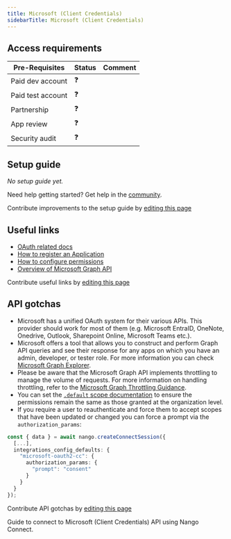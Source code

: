 ```yaml
---
title: Microsoft (Client Credentials)
sidebarTitle: Microsoft (Client Credentials)
---
```



<Overview />
<PreBuiltTooling />
<PreBuiltUseCases />

## Access requirements
| Pre-Requisites | Status | Comment|
| - | - | - |
| Paid dev account | ❓ |  |
| Paid test account | ❓ |  |
| Partnership | ❓ | |
| App review | ❓ |  |
| Security audit | ❓ | |


## Setup guide

_No setup guide yet._

<Tip>Need help getting started? Get help in the [community](https://nango.dev/slack).</Tip>

<Note>Contribute improvements to the setup guide by [editing this page](https://github.com/nangohq/nango/tree/master/docs-v2/integrations/all/microsoft-oauth2-cc.mdx)</Note>


## Useful links

-   [OAuth related docs](https://learn.microsoft.com/en-us/graph/auth-v2-service?tabs=http#token-request)
-   [How to register an Application](https://learn.microsoft.com/en-us/graph/auth-register-app-v2)
-   [How to configure permissions](https://learn.microsoft.com/en-us/graph/auth-v2-service?tabs=curl#step-1-configure-permissions-for-microsoft-graph)
-   [Overview of Microsoft Graph API](https://learn.microsoft.com/en-us/graph/overview)

<Note>Contribute useful links by [editing this page](https://github.com/nangohq/nango/tree/master/docs-v2/integrations/all/microsoft-oauth2-cc.mdx)</Note>

## API gotchas

-   Microsoft has a unified OAuth system for their various APIs. This provider should work for most of them (e.g. Microsoft EntraID, OneNote, Onedrive, Outlook, Sharepoint Online, Microsoft Teams etc.).
-   Microsoft offers a tool that allows you to construct and perform Graph API queries and see their response for any apps on which you have an admin, developer, or tester role. For more information you can check [Microsoft Graph Explorer](https://developer.microsoft.com/en-us/graph/graph-explorer).
-   Please be aware that the Microsoft Graph API implements throttling to manage the volume of requests. For more information on handling throttling, refer to the [Microsoft Graph Throttling Guidance](https://learn.microsoft.com/en-us/graph/throttling).
-   You can set the [`.default` scope documentation](https://learn.microsoft.com/en-us/entra/identity-platform/scopes-oidc#default-when-the-user-gives-consent) to ensure the permissions remain the same as those granted at the organization level.
-   If you require a user to reauthenticate and force them to accept scopes that have been updated or changed you can force a prompt via the `authorization_params`:

```typescript
const { data } = await nango.createConnectSession({
  [...],
  integrations_config_defaults: {
    "microsoft-oauth2-cc": {
      authorization_params: {
        "prompt": "consent"
      }
    }
  }
});
```

<Note>Contribute API gotchas by [editing this page](https://github.com/nangohq/nango/tree/master/docs-v2/integrations/all/microsoft-oauth2-cc.mdx)</Note>

<Card title="Connect to Microsoft (Client Credentials)" icon="link" href="/integrations/all/microsoft-oauth2-cc/connect" horizontal>
  Guide to connect to Microsoft (Client Credentials) API using Nango Connect.
</Card>